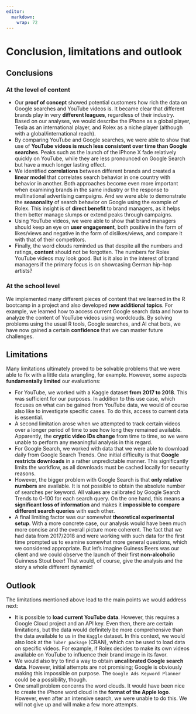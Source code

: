 ```yaml
---
editor: 
  markdown: 
    wrap: 72
---
```


# Conclusion, limitations and outlook

## Conclusions

### At the level of content

-   Our **proof of concept** showed potential customers how rich the
    data on Google searches and YouTube videos is. It became clear that
    different brands play in very **different leagues**, regardless of
    their industry. Based on our analyses, we would describe the iPhone
    as a global player, Tesla as an international player, and Rolex as a
    niche player (although with a global/international reach).
-   By comparing YouTube and Google searches, we were able to show that
    use of **YouTube** **videos is much less consistent over time than
    Google searches**. Peaks such as the launch of the iPhone X fade
    relatively quickly on YouTube, while they are less pronounced on
    Google Search but have a much longer lasting effect.
-   We identified **correlations** between different brands and created
    a **linear model** that correlates search behavior in one country
    with behavior in another. Both approaches become even more important
    when examining brands in the same industry or the response to
    multinational advertising campaigns. And we were able to demonstrate
    the **seasonality** of search behavior on Google using the example
    of Rolex. This insight is of **direct benefit** to brand managers,
    as it helps them better manage slumps or extend peaks through
    campaigns.
-   Using YouTube videos, we were able to show that brand managers
    should keep an eye on **user engagement**, both positive in the form
    of likes/views and negative in the form of dislikes/views, and
    compare it with that of their competitors.
-   Finally, the word clouds reminded us that despite all the numbers
    and ratings, **content** should not be forgotten. The numbers for
    Rolex YouTube videos may look good. But is it also in the interest
    of brand managers if the primary focus is on showcasing German
    hip-hop artists?

### At the school level

We implemented many different pieces of content that we learned in the R
bootcamp in a project and also developed **new additional topics**. For
example, we learned how to access current Google search data and how to
analyze the content of YouTube videos using wordclouds. By solving
problems using the usual R tools, Google searches, and AI chat bots, we
have now gained a certain **confidence** that we can master future
challenges.

## Limitations

Many limitations ultimately proved to be solvable problems that we were
able to fix with a little data wrangling, for example. However, some
aspects **fundamentally limited** our evaluations:

-   For YouTube, we worked with a Kaggle dataset **from 2017 to 2018**.
    This was sufficient for our purposes. In addition to this use case,
    which focuses on what can be gained from YouTube data, we would of
    course also like to investigate specific cases. To do this, access
    to current data is essential.
-   A second limitation arose when we attempted to track certain videos
    over a longer period of time to see how long they remained
    available. Apparently, the **cryptic video IDs change** from time to
    time, so we were unable to perform any meaningful analysis in this
    regard.
-   For Google Search, we worked with data that we were able to download
    daily from Google Search Trends. One initial difficulty is that
    **Google restricts downloads** in a rather unpredictable manner.
    This significantly limits the workflow, as all downloads must be
    cached locally for security reasons.
-   However, the bigger problem with Google Search is that **only
    relative numbers** are available. It is not possible to obtain the
    absolute number of searches per keyword. All values are calibrated
    by Google Search Trends to 0-100 for each search query. On the one
    hand, this means **a significant loss of information** and makes it
    **impossible to compare different search queries** with each other.
-   A final limiting factor was our somewhat **theoretical experimental
    setup**. With a more concrete case, our analysis would have been
    much more concise and the overall picture more coherent. The fact
    that we had data from 2017/2018 and were working with such data for
    the first time prompted us to examine somewhat more general
    questions, which we considered appropriate. But let's imagine
    Guiness Beers was our client and we could observe the launch of
    their first **non-alcoholic** Guinness Stout beer! That would, of
    course, give the analysis and the story a whole different dynamic!

## Outlook

The limitations mentioned above lead to the main points we would address
next:

-   It is possible to **load current YouTube data**. However, this
    requires a Google Cloud project and an API key. Even then, there are
    certain limitations, but the data would definitely be more
    comprehensive than the data available to us in the `Kaggle` dataset.
    In this context, we would also look at the `Tuber package` (CRAN),
    which can be used to load data on specific videos. For example, if
    Rolex decides to make its own videos available on YouTube to
    influence their brand image in its favor.
-   We would also try to find a way to obtain **uncalibrated Google
    search data**. However, initial attempts are not promising; Google
    is obviously making this impossible on purpose. The
    `Google Ads Keyword Planner` could be a possibility, though.
-   One small problem concerns the word clouds. It would have been nice
    to create the iPhone word cloud in the **format of the Apple logo**.
    However, even after an intensive search, we were unable to do this.
    We will not give up and will make a few more attempts.
